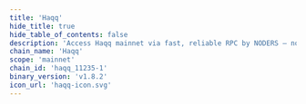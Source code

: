 ```yaml
---
title: 'Haqq'
hide_title: true
hide_table_of_contents: false
description: 'Access Haqq mainnet via fast, reliable RPC by NODERS — no limits, Omnichain-ready, and built for scalable Web3'
chain_name: 'Haqq'
scope: 'mainnet'
chain_id: 'haqq_11235-1'
binary_version: 'v1.8.2'
icon_url: 'haqq-icon.svg'
---
```



<ChainLayout>
  <ChainHero
    name="Haqq"
    iconUrl="img/haqq-icon.svg"
    bgColor="#00D784"
    scope="mainnet"
    chainId="haqq_11235-1"
    nodeVersion="v1.8.2"
    token=""
    stakeUrl=""
    restakeUrl="https://restake.app/haqq/haqqvaloper1hgggrfgjeu4d5nveh03c6w37magsuqcy84p44t"
    websiteUrl="https://haqq.network/"
    githubUrl="https://github.com/haqq-network"
    xUrl="https://twitter.com/The_HaqqNetwork"
    discordUrl="https://discord.gg/CDtXuQG3Vd"
  />

  <ProductLinks
    appUrl=""
    appImageUrl="img/products/"
    explorerUrl=""
    explorerImageUrl="img/products/"
    faucetUrl=""
  />

  <ToolsGrid
    chainName="haqq"
    scope="mainnet"
    showInstall={true}
    showUpgrade={true}
    showGenesis={true}
    showCli={true}
    showEndpoints={true}
    showStateSync={true}
    showSnapshot={true}
    showLivePeers={true}
    showSeed={true}
    showAddressBook={true}
    showExplorersList={false}
    showPublicEndpoints={false}
    showUsefulTools={false}
    showUpgradeWatcher={false}
  />

</ChainLayout>
